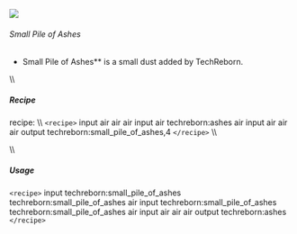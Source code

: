 ![](/mods/techreborn/small_pile_of_ashes.png)

###### Small Pile of Ashes

- Small Pile of Ashes** is a small dust added by TechReborn.

\\\\

##### Recipe

<Mcitem id="minecraft:crafting_table"/> recipe: \\\\
`<recipe>` input air air air input air techreborn:ashes air input
air air air output techreborn:small_pile_of_ashes,4 `</recipe>`
\\\\

\\\\

##### Usage

`<recipe>` input techreborn:small_pile_of_ashes
techreborn:small_pile_of_ashes air input techreborn:small_pile_of_ashes
techreborn:small_pile_of_ashes air input air air air output
techreborn:ashes `</recipe>`

